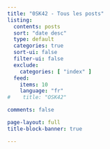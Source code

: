 ```yaml
---
title: "0SK42 - Tous les posts"
listing:
  contents: posts
  sort: "date desc"
  type: default
  categories: true
  sort-ui: false
  filter-ui: false
  exclude:
    categories: [ "index" ]
  feed:
    items: 10
    language: "fr"
#    title: "OSK42"

comments: false

page-layout: full
title-block-banner: true

---
```






